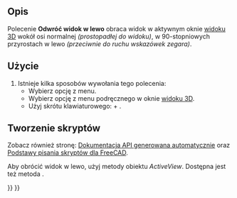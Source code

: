 <languages/>

{{Docnav/pl
|[[Std_ViewLeft/pl|Widok od lewej]]
|[[Std_ViewRotateRight/pl|Odwróć widok w prawo]]
|[[Std_View_Menu/pl|Menu Widok]]
|IconL=Std_ViewLeft.svg
|IconR=Std_ViewRotateRight.svg
|IconC=Freecad.svg
}}

{{GuiCommand/pl
|Name=Std ViewRotateLeft
|Name/pl=Std: Odwróć widok w lewo
|MenuLocation=Widok → Widoki standardowe → Odwróć w lewo
|Workbenches=wszystkie
|Shortcut={{KEY|Shift}}+{{KEY|Lewo}}
|SeeAlso=[[Std_ViewRotateRight/pl|Odwróć widok w prawo]]
}}

<span id="Description"></span>
==Opis==

Polecenie '''Odwróć widok w lewo''' obraca widok w aktywnym oknie [[3D_view/pl|widoku 3D]] wokół osi normalnej ''(prostopadłej do widoku)'', w 90-stopniowych przyrostach w lewo ''(przeciwnie do ruchu wskazówek zegara)''.

<span id="Usage"></span>
==Użycie==

# Istnieje kilka sposobów wywołania tego polecenia:
#* Wybierz opcję {{MenuCommand|Widok → Widoki standardowe → [[Image:Std_ViewRotateLeft.svg|16px]] Odwróć w lewo}} z menu.
#* Wybierz opcję {{MenuCommand|Widoki standardowe → [[Image:Std_ViewRotateLeft.svg|16px]] Odwróć w lewo}} z menu podręcznego w oknie [[3D_view/pl|widoku 3D]].
#* Użyj skrótu klawiaturowego: {{KEY|Shift}} + {{KEY|Lewo}}.

<span id="Scripting"></span>
==Tworzenie skryptów==

Zobacz również stronę: [https://freecad.github.io/SourceDoc/ Dokumentacja API generowana automatycznie] oraz [[FreeCAD_Scripting_Basics/pl|Podstawy pisania skryptów dla FreeCAD]].

Aby obrócić widok w lewo, użyj metody {{incode|viewRotateLeft}} obiektu ''ActiveView''. Dostępna jest też metoda {{incode|viewRotateRight}}.

{{Code|code=
import FreeCADGui

view = FreeCADGui.ActiveDocument.ActiveView
view.viewRotateLeft()
}}


{{Docnav/pl
|[[Std_ViewLeft/pl|Widok od lewej]]
|[[Std_ViewRotateRight/pl|Odwróć widok w prawo]]
|[[Std_View_Menu/pl|Menu Widok]]
|IconL=Std_ViewLeft.svg
|IconR=Std_ViewRotateRight.svg
|IconC=Freecad.svg
}}

{{Std_Base_navi{{#translation:}}}}
{{Userdocnavi{{#translation:}}}}